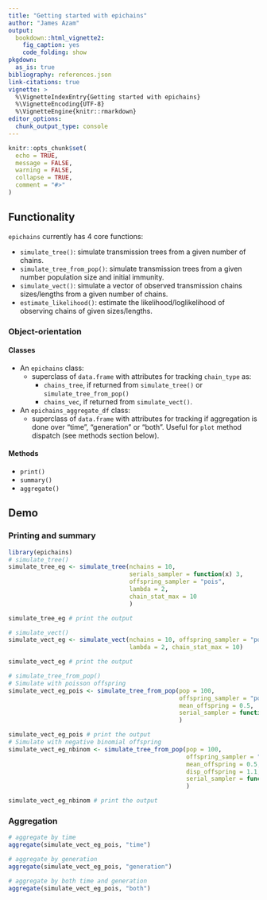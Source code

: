```yaml
---
title: "Getting started with epichains"
author: "James Azam"
output:
  bookdown::html_vignette2:
    fig_caption: yes
    code_folding: show
pkgdown:
  as_is: true
bibliography: references.json
link-citations: true
vignette: >
  %\VignetteIndexEntry{Getting started with epichains}
  %\VignetteEncoding{UTF-8}
  %\VignetteEngine{knitr::rmarkdown}
editor_options: 
  chunk_output_type: console
---
```


```r
knitr::opts_chunk$set(
  echo = TRUE,
  message = FALSE,
  warning = FALSE,
  collapse = TRUE,
  comment = "#>"
)
```

## Functionality

`epichains` currently has 4 core functions:

* `simulate_tree()`: simulate transmission trees from a given number of chains.
* `simulate_tree_from_pop()`: simulate transmission trees from a given number 
  population size and initial immunity.
* `simulate_vect()`: simulate a vector of observed transmission chains 
  sizes/lengths from a given number of chains.
* `estimate_likelihood()`: estimate the likelihood/loglikelihood of observing
  chains of given sizes/lengths.

### Object-orientation

#### Classes

* An `epichains` class:
  * superclass of `data.frame` with attributes for tracking `chain_type` as: 
    * `chains_tree`, if returned from `simulate_tree()` or 
    `simulate_tree_from_pop()`
    * `chains_vec`, if returned from `simulate_vect()`.
* An `epichains_aggregate_df` class:
  * superclass of `data.frame` with attributes for tracking if aggregation is 
  done over "time", "generation" or "both". Useful for `plot` method dispatch 
  (see methods section below).

#### Methods

* `print()`
* `summary()`
* `aggregate()`

## Demo

### Printing and summary
```r
library(epichains)
# simulate_tree()
simulate_tree_eg <- simulate_tree(nchains = 10,
                                  serials_sampler = function(x) 3,
                                  offspring_sampler = "pois", 
                                  lambda = 2, 
                                  chain_stat_max = 10
                                  )

simulate_tree_eg # print the output

# simulate_vect()
simulate_vect_eg <- simulate_vect(nchains = 10, offspring_sampler = "pois", 
                                  lambda = 2, chain_stat_max = 10)

simulate_vect_eg # print the output

# simulate_tree_from_pop()
# Simulate with poisson offspring
simulate_vect_eg_pois <- simulate_tree_from_pop(pop = 100,
                                                offspring_sampler = "pois",
                                                mean_offspring = 0.5,
                                                serial_sampler = function(x) 3
                                                )

simulate_vect_eg_pois # print the output
# Simulate with negative binomial offspring
simulate_vect_eg_nbinom <- simulate_tree_from_pop(pop = 100,
                                                  offspring_sampler = "nbinom",
                                                  mean_offspring = 0.5,
                                                  disp_offspring = 1.1,
                                                  serial_sampler = function(x) 3
                                                  )

simulate_vect_eg_nbinom # print the output
```

### Aggregation
```r

# aggregate by time
aggregate(simulate_vect_eg_pois, "time")

# aggregate by generation
aggregate(simulate_vect_eg_pois, "generation")

# aggregate by both time and generation
aggregate(simulate_vect_eg_pois, "both") 
```

